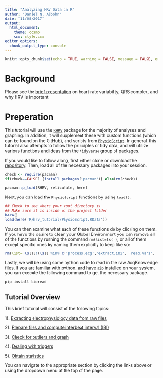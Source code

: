 ```yaml
---
title: "Analyzing HRV Data in R"
author: "Daniel N. Albohn"
date: "11/08/2017"
output: 
  html_document:
    theme: cosmo
    css: style.css
editor_options: 
  chunk_output_type: console
---
```


```r
knitr::opts_chunk$set(echo = TRUE, warning = FALSE, message = FALSE, error = FALSE, eval=FALSE)
```

# Background

Please see the [brief presentation](ext/hrv_intro.html)
on heart rate variability, QRS complex, and why HRV is important.

# Preperation

This tutorial will use the [`RHRV`](http://rhrv.r-forge.r-project.org) package for the
majority of analyses and graphing.
In addition, it will supplement these with custom functions (which can be found on the GitHub),
and scripts from [`PhysioScript`](https://www.ncbi.nlm.nih.gov/pmc/articles/PMC3767411/).
In general, this tutorial also attempts to follow the principles of tidy data,
and will utilize various functions and ideas from the `tidyverse` group of packages.

If you would like to follow along, first either clone or download the
[repository](https://github.com/d-bohn/tutorials).
Then, load all of the necessary packages into your session.

```r

check <- require(pacman)
if(check==FALSE) {install.packages('pacman')} else(rm(check))

pacman::p_load(RHRV, reticulate, here)

```

Next, you can load the `PhysioScript` functions by using `load()`.

```r

## Check to see where your root directory is
## Make sure it is inside of the project folder
here()
load(here('R/hrv_tutorial/PhysioScript.RData'))

```

You can then examine what each of these functions do by clicking on them. If you
have the desire to clean your Global Environment you can remove all of the functions
by running the command `rm(list=ls())`, or all of them except specific ones by naming them
explicitly to keep like so:

```r

rm(list= ls()[!(ls() %in% c('process.ecg','extract.ibi', 'read.vars', 'read.data'))])

```

Lastly, we will be using some python code to read in the raw AcqKnowledge files. If you are familiar
with python, and have `pip` installed on your system, you can execute the following command to get
the necessary package.

```bash
pip install bioread
```


## Tutorial Overview

This brief tutorial will consist of the following topics:

1). [Extracting electrophysiology data from raw files](extract_ecg.html)

2). [Prepare files and compute interbeat interval (IBI)](compute_ibi.html)

3). [Check for outliers and graph](ecg_outliers.html)

4). [Dealing with triggers](hrv_triggers.html)

5). [Obtain statistics](hrv_stats.html)

You can navigate to the appropriate section by clicking the links above or using
the dropdown menu at the top of the page.

